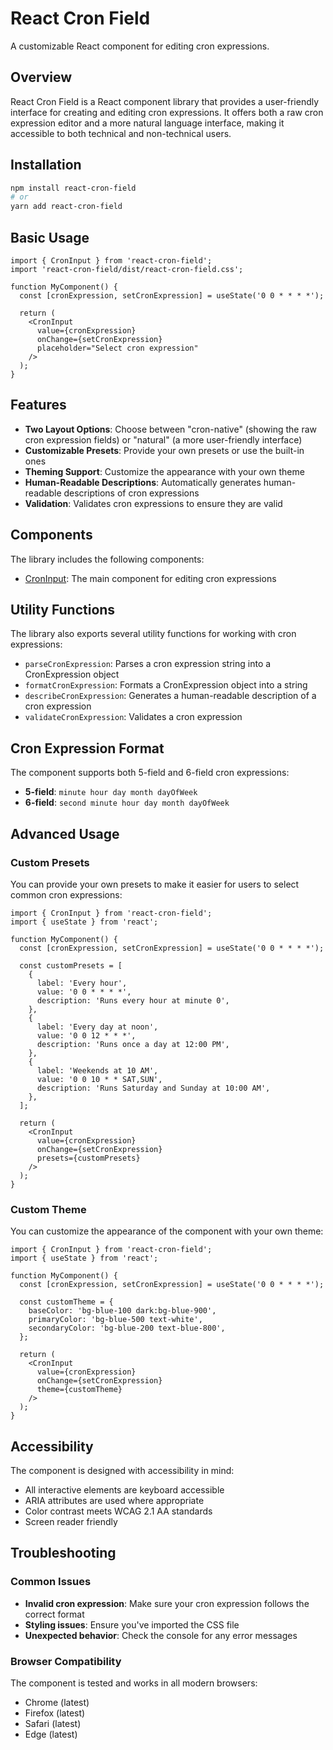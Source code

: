 
<Meta title="Introduction" />

# React Cron Field

A customizable React component for editing cron expressions.

## Overview

React Cron Field is a React component library that provides a user-friendly interface for creating and editing cron expressions. It offers both a raw cron expression editor and a more natural language interface, making it accessible to both technical and non-technical users.

## Installation

```bash
npm install react-cron-field
# or
yarn add react-cron-field
```

## Basic Usage

```tsx
import { CronInput } from 'react-cron-field';
import 'react-cron-field/dist/react-cron-field.css';

function MyComponent() {
  const [cronExpression, setCronExpression] = useState('0 0 * * * *');

  return (
    <CronInput
      value={cronExpression}
      onChange={setCronExpression}
      placeholder="Select cron expression"
    />
  );
}
```

## Features

- **Two Layout Options**: Choose between "cron-native" (showing the raw cron expression fields) or "natural" (a more user-friendly interface)
- **Customizable Presets**: Provide your own presets or use the built-in ones
- **Theming Support**: Customize the appearance with your own theme
- **Human-Readable Descriptions**: Automatically generates human-readable descriptions of cron expressions
- **Validation**: Validates cron expressions to ensure they are valid

## Components

The library includes the following components:

- [CronInput](/?path=/docs/components-croninput--docs): The main component for editing cron expressions
## Utility Functions

The library also exports several utility functions for working with cron expressions:

- `parseCronExpression`: Parses a cron expression string into a CronExpression object
- `formatCronExpression`: Formats a CronExpression object into a string
- `describeCronExpression`: Generates a human-readable description of a cron expression
- `validateCronExpression`: Validates a cron expression

## Cron Expression Format

The component supports both 5-field and 6-field cron expressions:

- **5-field**: `minute hour day month dayOfWeek`
- **6-field**: `second minute hour day month dayOfWeek`

## Advanced Usage

### Custom Presets

You can provide your own presets to make it easier for users to select common cron expressions:

```tsx
import { CronInput } from 'react-cron-field';
import { useState } from 'react';

function MyComponent() {
  const [cronExpression, setCronExpression] = useState('0 0 * * * *');

  const customPresets = [
    {
      label: 'Every hour',
      value: '0 0 * * * *',
      description: 'Runs every hour at minute 0',
    },
    {
      label: 'Every day at noon',
      value: '0 0 12 * * *',
      description: 'Runs once a day at 12:00 PM',
    },
    {
      label: 'Weekends at 10 AM',
      value: '0 0 10 * * SAT,SUN',
      description: 'Runs Saturday and Sunday at 10:00 AM',
    },
  ];

  return (
    <CronInput
      value={cronExpression}
      onChange={setCronExpression}
      presets={customPresets}
    />
  );
}
```

### Custom Theme

You can customize the appearance of the component with your own theme:

```tsx
import { CronInput } from 'react-cron-field';
import { useState } from 'react';

function MyComponent() {
  const [cronExpression, setCronExpression] = useState('0 0 * * * *');

  const customTheme = {
    baseColor: 'bg-blue-100 dark:bg-blue-900',
    primaryColor: 'bg-blue-500 text-white',
    secondaryColor: 'bg-blue-200 text-blue-800',
  };

  return (
    <CronInput
      value={cronExpression}
      onChange={setCronExpression}
      theme={customTheme}
    />
  );
}
```

## Accessibility

The component is designed with accessibility in mind:

- All interactive elements are keyboard accessible
- ARIA attributes are used where appropriate
- Color contrast meets WCAG 2.1 AA standards
- Screen reader friendly

## Troubleshooting

### Common Issues

- **Invalid cron expression**: Make sure your cron expression follows the correct format
- **Styling issues**: Ensure you've imported the CSS file
- **Unexpected behavior**: Check the console for any error messages

### Browser Compatibility

The component is tested and works in all modern browsers:

- Chrome (latest)
- Firefox (latest)
- Safari (latest)
- Edge (latest)
